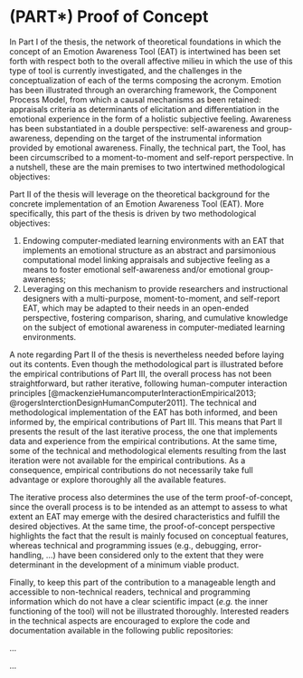 # (PART\*) Proof of Concept {.unnumbered}

In Part I of the thesis, the network of theoretical foundations in which the concept of an Emotion Awareness Tool (EAT) is intertwined has been set forth with respect both to the overall affective milieu in which the use of this type of tool is currently investigated, and the challenges in the conceptualization of each of the terms composing the acronym. Emotion has been illustrated through an overarching framework, the Component Process Model, from which a causal mechanisms as been retained: appraisals criteria as determinants of elicitation and differentiation in the emotional experience in the form of a holistic subjective feeling. Awareness has been substantiated in a double perspective: self-awareness and group-awareness, depending on the target of the instrumental information provided by emotional awareness. Finally, the technical part, the Tool, has been circumscribed to a moment-to-moment and self-report perspective. In a nutshell, these are the main premises to two intertwined methodological objectives:

Part II of the thesis will leverage on the theoretical background for the concrete implementation of an Emotion Awareness Tool (EAT). More specifically, this part of the thesis is driven by two methodological objectives:

1.  Endowing computer-mediated learning environments with an EAT that implements an emotional structure as an abstract and parsimonious computational model linking appraisals and subjective feeling as a means to foster emotional self-awareness and/or emotional group-awareness;
2.  Leveraging on this mechanism to provide researchers and instructional designers with a multi-purpose, moment-to-moment, and self-report EAT, which may be adapted to their needs in an open-ended perspective, fostering comparison, sharing, and cumulative knowledge on the subject of emotional awareness in computer-mediated learning environments.

A note regarding Part II of the thesis is nevertheless needed before laying out its contents. Even though the methodological part is illustrated before the empirical contributions of Part III, the overall process has not been straightforward, but rather iterative, following human-computer interaction principles [@mackenzieHumancomputerInteractionEmpirical2013; @rogersInterctionDesignHumanComputer2011]. The technical and methodological implementation of the EAT has both informed, and been informed by, the empirical contributions of Part III. This means that Part II presents the result of the last iterative process, the one that implements data and experience from the empirical contributions. At the same time, some of the technical and methodological elements resulting from the last iteration were not available for the empirical contributions. As a consequence, empirical contributions do not necessarily take full advantage or explore thoroughly all the available features.

The iterative process also determines the use of the term proof-of-concept, since the overall process is to be intended as an attempt to assess to what extent an EAT may emerge with the desired characteristics and fulfill the desired objectives. At the same time, the proof-of-concept perspective highlights the fact that the result is mainly focused on conceptual features, whereas technical and programming issues (e.g., debugging, error-handling, ...) have been considered only to the extent that they were determinant in the development of a minimum viable product.

Finally, to keep this part of the contribution to a manageable length and accessible to non-technical readers, technical and programming information which do not have a clear scientific impact (*e.g.* the inner functioning of the tool) will not be illustrated thoroughly. Interested readers in the technical aspects are encouraged to explore the code and documentation available in the following public repositories:

...

...
